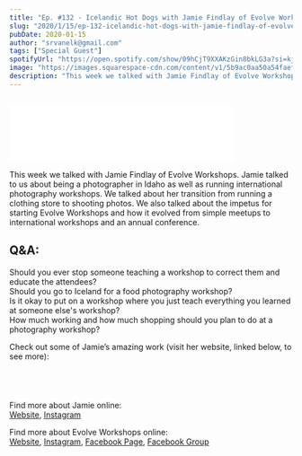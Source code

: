 ```yaml
---
title: "Ep. #132 - Icelandic Hot Dogs with Jamie Findlay of Evolve Workshops"
slug: "2020/1/15/ep-132-icelandic-hot-dogs-with-jamie-findlay-of-evolve-workshops"
pubDate: 2020-01-15
author: "srvanelk@gmail.com"
tags: ["Special Guest"]
spotifyUrl: "https://open.spotify.com/show/09hCjT9XXAKzGin8bkLG3a?si=kjRZvQ1JTb6Ov3HVzSSlWA"
image: "https://images.squarespace-cdn.com/content/v1/5b9ac0aa50a54faef024c950/1579179274285-7EVOD3EY9GDE1DJC2RLZ/1jamiefindlayphotographygreeceweddingphotographersantorinielopementphotographer-6+web.jpg?format=original"
description: "This week we talked with Jamie Findlay of Evolve Workshops. Jamie talked to us about being a photographer in Idaho as well as running international photography workshops. We talked about her transition from running a clothing store to shooting photos. We also talked about the impetus for starting Evolve Workshops and how it evolved from simple meetups to international workshops and an annual conference."
---
```


<figure>
  <img src="https://images.squarespace-cdn.com/content/v1/5b9ac0aa50a54faef024c950/1579179274285-7EVOD3EY9GDE1DJC2RLZ/1jamiefindlayphotographygreeceweddingphotographersantorinielopementphotographer-6+web.jpg?format=original" alt="" />
</figure>
<iframe class="embedly-embed" src="//cdn.embedly.com/widgets/media.html?src=https%3A%2F%2Fanchor.fm%2Fweddingphotohangover%2Fembed%2Fepisodes%2FEp--132---Icelandic-Hot-Dogs-with-Jamie-Findlay-of-Evolve-Workshops-ea6uns&url=https%3A%2F%2Fanchor.fm%2Fweddingphotohangover%2Fepisodes%2FEp--132---Icelandic-Hot-Dogs-with-Jamie-Findlay-of-Evolve-Workshops-ea6uns&image=https%3A%2F%2Fd3t3ozftmdmh3i.cloudfront.net%2Fproduction%2Fpodcast_uploaded_episode400%2F805714%2F805714-1579115354649-32c478828e391.jpg&key=61d05c9d54e8455ea7a9677c366be814&type=text%2Fhtml&schema=anchor&wmode=opaque" width="400" height="102" scrolling="no" frameborder="0" allow="autoplay; fullscreen" allowfullscreen="true"></iframe>

This week we talked with Jamie Findlay of Evolve Workshops. Jamie talked to us about being a photographer in Idaho as well as running international photography workshops. We talked about her transition from running a clothing store to shooting photos. We also talked about the impetus for starting Evolve Workshops and how it evolved from simple meetups to international workshops and an annual conference.

## Q&A:  
Should you ever stop someone teaching a workshop to correct them and educate the attendees?  
Should you go to Iceland for a food photography workshop?  
Is it okay to put on a workshop where you just teach everything you learned at someone else's workshop?  
How much working and how much shopping should you plan to do at a photography workshop?

Check out some of Jamie’s amazing work (visit her website, linked below, to see more):

<figure>
  <img src="https://images.squarespace-cdn.com/content/v1/5b9ac0aa50a54faef024c950/1579179525537-LQ6W4OV5R5YC5WPNS9AS/1Clutch.jpg?format=original" alt="" />
</figure>
<figure>
  <img src="https://images.squarespace-cdn.com/content/v1/5b9ac0aa50a54faef024c950/1579179552482-6PLFKY2GHIERE5NKSXTJ/1jamiefindlayphotographyicelandphotographer2.jpg?format=original" alt="" />
</figure>
<figure>
  <img src="https://images.squarespace-cdn.com/content/v1/5b9ac0aa50a54faef024c950/1579179554013-RQM5I7QN5N5E8R735MVU/9BWEB.jpg?format=original" alt="" />
</figure>
<figure>
  <img src="https://images.squarespace-cdn.com/content/v1/5b9ac0aa50a54faef024c950/1579179561503-L9GJ3O4P388XMGIRAUSI/1Kjamiefindlayphotography.jpg?format=original" alt="" />
</figure>

Find more about Jamie online:  
[Website](http://jamiefindlayphotography.com/), [Instagram](https://www.instagram.com/thelandlockedmermaid/)

Find more about Evolve Workshops online:  
[Website](https://www.evolveworkshops.org/), [Instagram](https://www.instagram.com/evolveworkshops/), [Facebook Page](https://www.facebook.com/evolveworkshops/), [Facebook Group](https://www.facebook.com/groups/evolveworkshops/)
